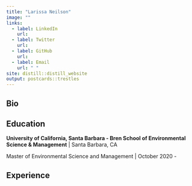 ```yaml
---
title: "Larissa Neilson"
image: ""
links:
  - label: LinkedIn
    url:
  - label: Twitter
    url:
  - label: GitHub
    url:
  - label: Email
    url: " "
site: distill::distill_website
output: postcards::trestles
---
```


## Bio

## Education

**University of California, Santa Barbara - Bren School of Environmental Science & Management** | Santa Barbara, CA

Master of Environmental Science and Management | October 2020 - 

## Experience

